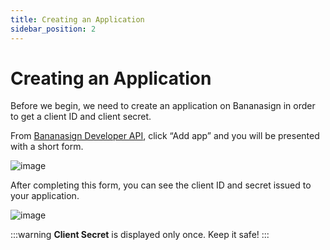 ```yaml
---
title: Creating an Application
sidebar_position: 2
---
```


# Creating an Application

Before we begin, we need to create an application on Bananasign in order to get a client ID and client secret.

From [Bananasign Developer API](https://app-auth-staging.bananasign.co/settings/api), click “Add app” and you will be presented with a short form.

![image](img/create-app.png)

After completing this form, you can see the client ID and secret issued to your application.

![image](img/app-info.png)

:::warning
**Client Secret** is displayed only once. Keep it safe!
:::